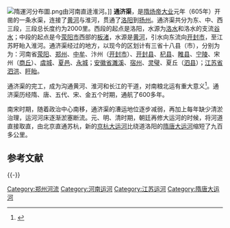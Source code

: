 [[File:隋運河分布圖.png|thumb]]由河南直逹淮河。]]
'''通济渠'''，是[[隋炀帝|隋炀帝]][[大业|大业]]元年（605年）开凿的一条水渠，连接了[[黄河|黄河]]与淮河，贯通了[[洛阳|洛阳]]到[[扬州|扬州]]。通济渠共分为东、中、西三段，三段总长度约为2000里。西段的起点是洛阳，水源为[[洛水|洛水]]和洛水的支流[[谷水|谷水]]；中段的起点是今[[荥阳市|荥阳市]]西部的[[板渚|板渚]]，水源是[[黄河|黄河]]，引水向东流向[[开封市|开封市]]，至江苏盱眙入淮河。通济渠经过的地方，以现今的区划计有三省十八县（市），分别为为：河南省[[荥阳|荥阳]]、[[郑州|郑州]]、[[中牟|中牟]]、汴州（[[开封市|开封市]]）、[[开封县|开封县]]、[[杞县|杞县]]、[[睢县|睢县]]、[[宁陵|宁陵]]、宋州（[[商丘|商丘]]）、[[虞城|虞城]]、[[夏邑|夏邑]]、[[永城|永城]]；[[安徽省|安徽省]][[濉溪|濉溪]]、[[宿州|宿州]]、[[灵璧|灵璧]]、夏丘（[[泗县|泗县]]）；[[江苏省|江苏省]][[泗洪|泗洪]]、[[盱眙|盱眙]]。

通济渠的完工，成为沟通黄河、淮河和长江的干道，对南粮北运有重大意义<ref>{{cite web|url=http://www.china001.com/show_hdr.php?xname=PPDDMV0&dname=2TSGG41&xpos=180|title=通济渠|publisher=|date=|language=zh-hans|deadurl=yes|archiveurl=https://web.archive.org/web/20150923202807/http://www.china001.com/show_hdr.php?xname=PPDDMV0&dname=2TSGG41&xpos=180|archivedate=2015-09-23}}</ref>。通济渠历经隋、唐、五代、宋、金五个时期，通航了600多年。

南宋时期，随着政治中心南移，通济渠的漕运地位逐步减弱，再加上每年缺少清淤治理，运河河床逐渐淤塞断流。元、明、清时期，朝廷再修大运河的时候，将河道直接取直，由北京直通苏杭，新的[[京杭大运河|京杭大运河]]比绕道洛阳的[[隋唐大运河|隋唐大运河]]缩短了九百多公里。

== 参考文献 ==
{{Reflist}}

{{-}}
{{郑州水系}}

[[Category:郑州河流|Category:郑州河流]]
[[Category:河南运河|Category:河南运河]]
[[Category:江苏运河|Category:江苏运河]]
[[Category:隋唐大运河|Category:隋唐大运河]]